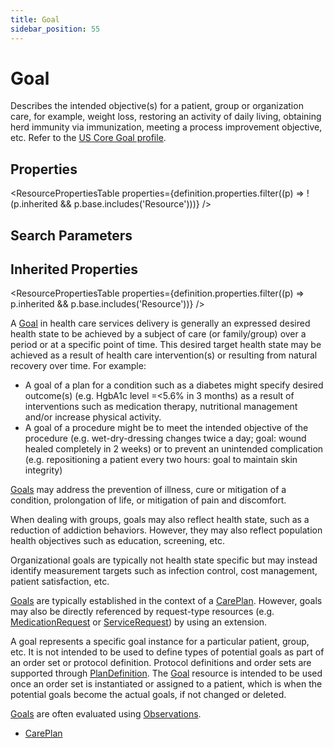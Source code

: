 ```yaml
---
title: Goal
sidebar_position: 55
---
```



# Goal

Describes the intended objective(s) for a patient, group or organization care, for example, weight loss, restoring an activity of daily living, obtaining herd immunity via immunization, meeting a process improvement objective, etc. Refer to the [US Core Goal profile](https://hl7.org/fhir/us/core/stu3.1.1/StructureDefinition-us-core-goal.html).

<Tabs queryString="section">
<TabItem value="schema" label="Schema" default>

## Properties

<ResourcePropertiesTable
  properties={definition.properties.filter((p) => !(p.inherited && p.base.includes('Resource')))}
/>

## Search Parameters

<SearchParamsTable searchParams={definition.searchParameters} />

## Inherited Properties

<ResourcePropertiesTable properties={definition.properties.filter((p) => p.inherited && p.base.includes('Resource'))} />

</TabItem>
  <TabItem value="usage" label="Usage">
    <div> <a name="scope"></a>  <p>    A <a href="/docs/api/fhir/resources/goal">Goal</a> in health care services delivery is generally an expressed desired health state to be achieved by a subject of care (or family/group) over a period or at a specific point of time.  This desired target health state may be achieved as a result of health care intervention(s) or resulting from natural recovery over time.  For example: </p> <ul> <li> A goal of a plan for a condition such as a diabetes might specify desired outcome(s) (e.g. HgbA1c level =&lt;5.6% in 3 months) as a result of interventions such as medication therapy, nutritional management and/or increase physical activity. </li> <li> A goal of a procedure might be to meet the intended objective of the procedure (e.g. wet-dry-dressing changes twice a day; goal: wound healed completely in 2 weeks) or to prevent an unintended complication (e.g. repositioning a patient every two hours: goal to maintain skin integrity) </li> </ul>  <p> <a href="/docs/api/fhir/resources/goal">Goals</a> may address the prevention of illness, cure or mitigation of a condition, prolongation of life, or mitigation of pain and discomfort. </p>  <p> When dealing with groups, goals may also reflect health state, such as a reduction of addiction behaviors.  However, they may also reflect population health objectives such as education, screening, etc. </p>  <p> Organizational goals are typically not health state specific but may instead identify measurement targets such as infection control, cost management, patient satisfaction, etc. </p>  </div>
    </TabItem>
  <TabItem value="relationships" label="Relationships">
    <div> <a name="bnr"></a>  <p> <a href="/docs/api/fhir/resources/goal">Goals</a> are typically established in the context of a <a href="/docs/api/fhir/resources/careplan">CarePlan</a>.  However, goals may also be directly     referenced by request-type resources (e.g. <a href="/docs/api/fhir/resources/medicationrequest">MedicationRequest</a> or <a href="/docs/api/fhir/resources/servicerequest">ServiceRequest</a>) by using an extension. </p> <p> A goal represents a specific goal instance for a particular patient, group, etc.  It is not intended to be used to define types of potential goals as part of an order set or protocol definition.  Protocol definitions and order sets are supported through <a href="/docs/api/fhir/resources/plandefinition">PlanDefinition</a>.  The <a href="/docs/api/fhir/resources/goal">Goal</a> resource is intended to be used once an order set is instantiated or assigned to a patient, which is when the potential goals become the actual goals, if not changed or deleted. </p> <p> <a href="/docs/api/fhir/resources/goal">Goals</a> are often evaluated using <a href="/docs/api/fhir/resources/observation">Observations</a>. </p> </div>
    </TabItem>
  
  <TabItem value="referencedBy" label="Referenced By">
    <ul><li><a href="/docs/api/fhir/resources/careplan">CarePlan</a></li></ul>
    </TabItem>

</Tabs>
